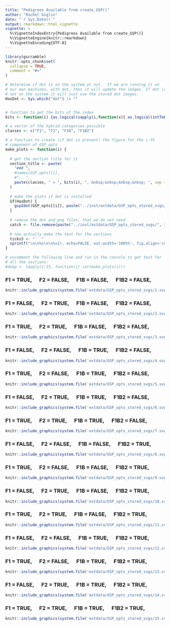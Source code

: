```yaml
---
title: "Pedigrees Available from create_GSP()"
author: "Rachel Giglio"
date: "`r Sys.Date()`"
output: rmarkdown::html_vignette
vignette: >
  %\VignetteIndexEntry{Pedigrees Available from create_GSP()}
  %\VignetteEngine{knitr::rmarkdown}
  %\VignetteEncoding{UTF-8}
---
```


```r
library(gscramble)
knitr::opts_chunk$set(
  collapse = TRUE,
  comment = "#>"
)

# determine if dot is on the system or not.  If we are running it on
# our own machines, with dot, then it will update the images. If dot is
# not on the system it will just use the stored dot images.
HasDot <- Sys.which("dot") != ""


# function to get the bits of the index
bits <- function(i) {as.logical(sapply(i,function(x){ as.logical(intToBits(x))}))[1:4]}

# a vector of the hybrid categories possible
classes <- c("F1", "F2", "F1B", "F1B2")

# a function to create (if dot is present) the figure for the i-th
# component of GSP_opts
make_plots <- function(i) {
  
  # get the section title for it
  section_title <- paste(
    "### ",
    #names(GSP_opts)[i],
    #":  ",
    paste(classes, " = ", bits(i), ", &nbsp;&nbsp;&nbsp;&nbsp; ", sep = "", collapse = "")
  )
  
  # make the plots if dot is installed
  if(HasDot) {
    gsp2dot(GSP_opts[[i]], paste("../inst/extdata/GSP_opts_stored_svgs/", i, sep=""))
  }
  
  # remove the dot and png files, that we do not need
  catch <- file.remove(paste("../inst/extdata/GSP_opts_stored_svgs/", i, c(".dot", ".png"), sep = ""))
  
  # now actually make the text for the sections
  ticks3 <- "```"
  sprintf("\n\n%s\n\n%s{r, echo=FALSE, out.width='100%%', fig.align='center'}\nknitr::include_graphics(system.file('extdata/GSP_opts_stored_svgs/%d.svg', package = 'gscramble'))\n%s", section_title, ticks3, i, ticks3)
}

# uncomment the following line and run in the console to get text for 
# all the sections:
#dump <- lapply(1:15, function(i) cat(make_plots(i)))
```


###  F1 = TRUE, &nbsp;&nbsp;&nbsp;&nbsp; F2 = FALSE, &nbsp;&nbsp;&nbsp;&nbsp; F1B = FALSE, &nbsp;&nbsp;&nbsp;&nbsp; F1B2 = FALSE, &nbsp;&nbsp;&nbsp;&nbsp; 

```r
knitr::include_graphics(system.file('extdata/GSP_opts_stored_svgs/1.svg', package = 'gscramble'))
```

###  F1 = FALSE, &nbsp;&nbsp;&nbsp;&nbsp; F2 = TRUE, &nbsp;&nbsp;&nbsp;&nbsp; F1B = FALSE, &nbsp;&nbsp;&nbsp;&nbsp; F1B2 = FALSE, &nbsp;&nbsp;&nbsp;&nbsp; 

```r
knitr::include_graphics(system.file('extdata/GSP_opts_stored_svgs/2.svg', package = 'gscramble'))
```

###  F1 = TRUE, &nbsp;&nbsp;&nbsp;&nbsp; F2 = TRUE, &nbsp;&nbsp;&nbsp;&nbsp; F1B = FALSE, &nbsp;&nbsp;&nbsp;&nbsp; F1B2 = FALSE, &nbsp;&nbsp;&nbsp;&nbsp; 

```r
knitr::include_graphics(system.file('extdata/GSP_opts_stored_svgs/3.svg', package = 'gscramble'))
```

###  F1 = FALSE, &nbsp;&nbsp;&nbsp;&nbsp; F2 = FALSE, &nbsp;&nbsp;&nbsp;&nbsp; F1B = TRUE, &nbsp;&nbsp;&nbsp;&nbsp; F1B2 = FALSE, &nbsp;&nbsp;&nbsp;&nbsp; 

```r
knitr::include_graphics(system.file('extdata/GSP_opts_stored_svgs/4.svg', package = 'gscramble'))
```

###  F1 = TRUE, &nbsp;&nbsp;&nbsp;&nbsp; F2 = FALSE, &nbsp;&nbsp;&nbsp;&nbsp; F1B = TRUE, &nbsp;&nbsp;&nbsp;&nbsp; F1B2 = FALSE, &nbsp;&nbsp;&nbsp;&nbsp; 

```r
knitr::include_graphics(system.file('extdata/GSP_opts_stored_svgs/5.svg', package = 'gscramble'))
```

###  F1 = FALSE, &nbsp;&nbsp;&nbsp;&nbsp; F2 = TRUE, &nbsp;&nbsp;&nbsp;&nbsp; F1B = TRUE, &nbsp;&nbsp;&nbsp;&nbsp; F1B2 = FALSE, &nbsp;&nbsp;&nbsp;&nbsp; 

```r
knitr::include_graphics(system.file('extdata/GSP_opts_stored_svgs/6.svg', package = 'gscramble'))
```

###  F1 = TRUE, &nbsp;&nbsp;&nbsp;&nbsp; F2 = TRUE, &nbsp;&nbsp;&nbsp;&nbsp; F1B = TRUE, &nbsp;&nbsp;&nbsp;&nbsp; F1B2 = FALSE, &nbsp;&nbsp;&nbsp;&nbsp; 

```r
knitr::include_graphics(system.file('extdata/GSP_opts_stored_svgs/7.svg', package = 'gscramble'))
```

###  F1 = FALSE, &nbsp;&nbsp;&nbsp;&nbsp; F2 = FALSE, &nbsp;&nbsp;&nbsp;&nbsp; F1B = FALSE, &nbsp;&nbsp;&nbsp;&nbsp; F1B2 = TRUE, &nbsp;&nbsp;&nbsp;&nbsp; 

```r
knitr::include_graphics(system.file('extdata/GSP_opts_stored_svgs/8.svg', package = 'gscramble'))
```

###  F1 = TRUE, &nbsp;&nbsp;&nbsp;&nbsp; F2 = FALSE, &nbsp;&nbsp;&nbsp;&nbsp; F1B = FALSE, &nbsp;&nbsp;&nbsp;&nbsp; F1B2 = TRUE, &nbsp;&nbsp;&nbsp;&nbsp; 

```r
knitr::include_graphics(system.file('extdata/GSP_opts_stored_svgs/9.svg', package = 'gscramble'))
```

###  F1 = FALSE, &nbsp;&nbsp;&nbsp;&nbsp; F2 = TRUE, &nbsp;&nbsp;&nbsp;&nbsp; F1B = FALSE, &nbsp;&nbsp;&nbsp;&nbsp; F1B2 = TRUE, &nbsp;&nbsp;&nbsp;&nbsp; 

```r
knitr::include_graphics(system.file('extdata/GSP_opts_stored_svgs/10.svg', package = 'gscramble'))
```

###  F1 = TRUE, &nbsp;&nbsp;&nbsp;&nbsp; F2 = TRUE, &nbsp;&nbsp;&nbsp;&nbsp; F1B = FALSE, &nbsp;&nbsp;&nbsp;&nbsp; F1B2 = TRUE, &nbsp;&nbsp;&nbsp;&nbsp; 

```r
knitr::include_graphics(system.file('extdata/GSP_opts_stored_svgs/11.svg', package = 'gscramble'))
```

###  F1 = FALSE, &nbsp;&nbsp;&nbsp;&nbsp; F2 = FALSE, &nbsp;&nbsp;&nbsp;&nbsp; F1B = TRUE, &nbsp;&nbsp;&nbsp;&nbsp; F1B2 = TRUE, &nbsp;&nbsp;&nbsp;&nbsp; 

```r
knitr::include_graphics(system.file('extdata/GSP_opts_stored_svgs/12.svg', package = 'gscramble'))
```

###  F1 = TRUE, &nbsp;&nbsp;&nbsp;&nbsp; F2 = FALSE, &nbsp;&nbsp;&nbsp;&nbsp; F1B = TRUE, &nbsp;&nbsp;&nbsp;&nbsp; F1B2 = TRUE, &nbsp;&nbsp;&nbsp;&nbsp; 

```r
knitr::include_graphics(system.file('extdata/GSP_opts_stored_svgs/13.svg', package = 'gscramble'))
```

###  F1 = FALSE, &nbsp;&nbsp;&nbsp;&nbsp; F2 = TRUE, &nbsp;&nbsp;&nbsp;&nbsp; F1B = TRUE, &nbsp;&nbsp;&nbsp;&nbsp; F1B2 = TRUE, &nbsp;&nbsp;&nbsp;&nbsp; 

```r
knitr::include_graphics(system.file('extdata/GSP_opts_stored_svgs/14.svg', package = 'gscramble'))
```

###  F1 = TRUE, &nbsp;&nbsp;&nbsp;&nbsp; F2 = TRUE, &nbsp;&nbsp;&nbsp;&nbsp; F1B = TRUE, &nbsp;&nbsp;&nbsp;&nbsp; F1B2 = TRUE, &nbsp;&nbsp;&nbsp;&nbsp; 

```r
knitr::include_graphics(system.file('extdata/GSP_opts_stored_svgs/15.svg', package = 'gscramble'))
```



